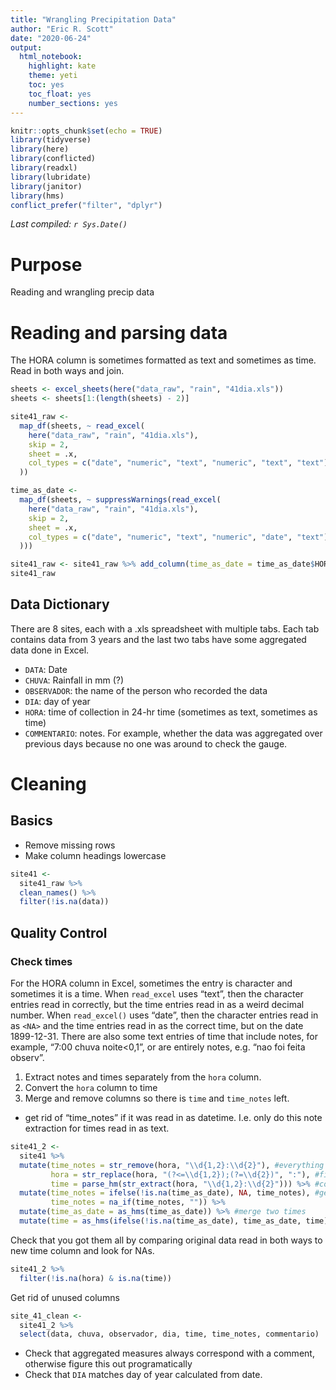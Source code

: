 ```yaml
---
title: "Wrangling Precipitation Data"
author: "Eric R. Scott"
date: "2020-06-24"
output: 
  html_notebook: 
    highlight: kate
    theme: yeti
    toc: yes
    toc_float: yes
    number_sections: yes
---
```


```r
knitr::opts_chunk$set(echo = TRUE)
library(tidyverse)
library(here)
library(conflicted)
library(readxl)
library(lubridate)
library(janitor)
library(hms)
conflict_prefer("filter", "dplyr")
```

*Last compiled: `r Sys.Date()`*

# Purpose

Reading and wrangling precip data

# Reading and parsing data

The HORA column is sometimes formatted as text and sometimes as time.  Read in both ways and join.

```r
sheets <- excel_sheets(here("data_raw", "rain", "41dia.xls"))
sheets <- sheets[1:(length(sheets) - 2)]

site41_raw <-
  map_df(sheets, ~ read_excel(
    here("data_raw", "rain", "41dia.xls"),
    skip = 2,
    sheet = .x,
    col_types = c("date", "numeric", "text", "numeric", "text", "text")
  ))

time_as_date <-
  map_df(sheets, ~ suppressWarnings(read_excel(
    here("data_raw", "rain", "41dia.xls"),
    skip = 2,
    sheet = .x,
    col_types = c("date", "numeric", "text", "numeric", "date", "text")
  )))

site41_raw <- site41_raw %>% add_column(time_as_date = time_as_date$HORA)
site41_raw
```

## Data Dictionary

There are 8 sites, each with a .xls spreadsheet with multiple tabs.  Each tab contains data from 3 years and the last two tabs have some aggregated data done in Excel.

- `DATA`: Date
- `CHUVA`: Rainfall in mm (?)
- `OBSERVADOR`: the name of the person who recorded the data
- `DIA`: day of year
- `HORA`: time of collection in 24-hr time  (sometimes as text, sometimes as time)
- `COMMENTARIO`: notes.  For example, whether the data was aggregated over previous days because no one was around to check the gauge.



# Cleaning

## Basics

- Remove missing rows
- Make column headings lowercase

```r
site41 <- 
  site41_raw %>% 
  clean_names() %>% 
  filter(!is.na(data))
```


## Quality Control

### Check times

For the HORA column in Excel, sometimes the entry is character and sometimes it is a time.  When `read_excel` uses "text", then the character entries read in correctly, but the time entries read in as a weird decimal number.  When `read_excel()` uses "date", then the character entries read in as `<NA>` and the time entries read in as the correct time, but on the date 1899-12-31. There are also some text entries of time that include notes, for example, "7:00    chuva noite<0,1", or are entirely notes, e.g. "nao foi feita observ". 

1. Extract notes and times separately from the `hora` column.
2. Convert the `hora` column to time
3. Merge and remove columns so there is `time` and `time_notes` left.

- get rid of "time_notes" if it was read in as datetime.  I.e. only do this note extraction for times read in as text.

```r
site41_2 <- 
  site41 %>% 
  mutate(time_notes = str_remove(hora, "\\d{1,2}:\\d{2}"), #everything except times
         hora = str_replace(hora, "(?<=\\d{1,2});(?=\\d{2})", ":"), #fix semi-colon typos
         time = parse_hm(str_extract(hora, "\\d{1,2}:\\d{2}"))) %>% #convert to time
  mutate(time_notes = ifelse(!is.na(time_as_date), NA, time_notes), #get rid of notes that shouldn't be there
         time_notes = na_if(time_notes, "")) %>% 
  mutate(time_as_date = as_hms(time_as_date)) %>% #merge two times
  mutate(time = as_hms(ifelse(!is.na(time_as_date), time_as_date, time)))
```

Check that you got them all by comparing original data read in both ways to new time column and look for NAs.

```r
site41_2 %>% 
  filter(!is.na(hora) & is.na(time))
```

Get rid of unused columns

```r
site_41_clean <-
  site41_2 %>% 
  select(data, chuva, observador, dia, time, time_notes, commentario)
```



- Check that aggregated measures always correspond with a comment, otherwise figure this out programatically
- Check that `DIA` matches day of year calculated from date.



